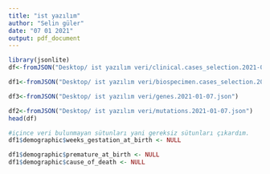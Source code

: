 ```yaml
---
title: "ist yazılım"
author: "Selin güler"
date: "07 01 2021"
output: pdf_document
---
```



```r
library(jsonlite)
df<-fromJSON("Desktop/ ist yazılım veri/clinical.cases_selection.2021-01-07.json")

df1<-fromJSON("Desktop/ ist yazılım veri/biospecimen.cases_selection.2021-01-07.json")

df3<-fromJSON("Desktop/ ist yazılım veri/genes.2021-01-07.json")

df2<-fromJSON("Desktop/ ist yazılım veri/mutations.2021-01-07.json")
head(df)

```



```r
#içince veri bulunmayan sütunları yani gereksiz sütunları çıkardım.
df1$demographic$weeks_gestation_at_birth <- NULL

df1$demographic$premature_at_birth <- NULL
df1$demographic$cause_of_death <- NULL

```


